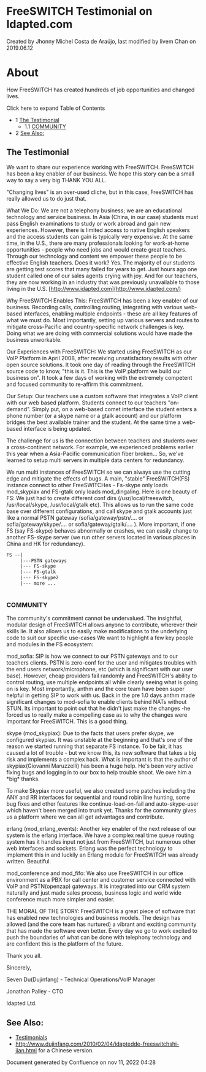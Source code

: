
# FreeSWITCH Testimonial on Idapted.com 

 Created by  Jhonny Michel Costa de Araújo, last modified by  livem Chan on 2019.06.12

# About

How FreeSWITCH has created hundreds of job opportunities and changed lives.

Click here to expand Table of Contents

* 1 [The Testimonial](#-freeswitch--freeswitch-testimonial-on-idaptedcom-)  
   * 1.1 [COMMUNITY](#-freeswitch--freeswitch-testimonial-on-idaptedcom-)
* 2 [See Also:](#-freeswitch--freeswitch-testimonial-on-idaptedcom-)

## The Testimonial

We want to share our experience working with FreeSWITCH. FreeSWITCH has been a key enabler of our business. We hope this story can be a small way to say a very big THANK YOU ALL.

"Changing lives" is an over-used cliche, but in this case, FreeSWITCH has really allowed us to do just that.

What We Do: We are not a telephony business; we are an educational technology and service business. In Asia (China, in our case) students must pass English examinations to study or work abroad and gain new experiences. However, there is limited access to native English speakers and the access students can gain is typically very expensive. At the same time, in the U.S., there are many professionals looking for work-at-home opportunities - people who need jobs and would create great teachers. Through our technology and content we empower these people to be effective English teachers. Does it work? Yes. The majority of our students are getting test scores that many failed for years to get. Just hours ago one student called one of our sales agents crying with joy. And for our teachers, they are now working in an industry that was previously unavailable to those living in the U.S. [http://www.idapted.com](http://www.idapted.com/)

Why FreeSWITCH Enables This: FreeSWITCH has been a key enabler of our business. Recording calls, controlling routing, integrating with various web-based interfaces, enabling multiple endpoints - these are all key features of what we must do. Most importantly, setting up various servers and routes to mitigate cross-Pacific and country-specific network challenges is key. Doing what we are doing with commercial solutions would have made the business unworkable.

Our Experiences with FreeSWITCH: We started using FreeSWITCH as our VoIP Platform in April 2008, after receiving unsatisfactory results with other open source solutions. It took one day of reading through the FreeSWITCH source code to know, "this is it. This is the VoIP platform we build our business on". It took a few days of working with the extremely competent and focused community to re-affirm this commitment. 

Our Setup: Our teachers use a custom software that integrates a VoIP client with our web based platform. Students connect to our teachers "on-demand". Simply put, on a web-based comet interface the student enters a phone number (or a skype name or a gtalk account) and our platform bridges the best available trainer and the student. At the same time a web-based interface is being updated.

The challenge for us is the connection between teachers and students over a cross-continent network. For example, we experienced problems earlier this year when a Asia-Pacific communication fiber broken... So, we've learned to setup multi servers in multiple data centers for redundancy.

We run multi instances of FreeSWITCH so we can always use the cutting edge and mitigate the effects of bugs. A main, "stable" FreeSWITCH(FS) instance connect to other FreeSWITCHes - Fs-skype only loads mod\_skypiax and FS-gtalk only loads mod\_dingaling. Here is one beauty of FS: We just had to create different conf dirs (/usr/local/freeswitch, /usr/local/skype, /usr/local/gtalk etc). This allows us to run the same code base over different configurations, and call skype and gtalk accounts just like a normal PSTN gateway (sofia/gateway/pstn/.... or sofia/gateway/skype/.... or sofia/gateway/gtalk/.... ). More important, if one FS (say FS-skype) behaves abnormally or crashes, we can easily change to another FS-skype server (we run other servers located in various places in China and HK for redundancy).

```xml
FS --|
     |---PSTN gateways
     |--- FS-skype
     |--- FS-gtalk
     |--- FS-skype2
     |--- more ...
 
```

### COMMUNITY

The community's commitment cannot be undervalued. The insightful, modular design of FreeSWITCH allows anyone to contribute, wherever their skills lie. It also allows us to easily make modifications to the underlying code to suit our specific use-cases We want to highlight a few key people and modules in the FS ecosystem:

mod\_sofia: SIP is how we connect to our PSTN gateways and to our teachers clients. PSTN is zero-conf for the user and mitigates troubles with the end users network/microphone, etc (which is significant with our user base). However, cheap providers fail randomly and FreeSWITCH's ability to control routing, use multiple endpoints all while clearly seeing what is going on is key. Most importantly, anthm and the core team have been super helpful in getting SIP to work with us. Back in the pre 1.0 days anthm made significant changes to mod-sofia to enable clients behind NATs without STUN. Its important to point out that he didn't just make the changes -he forced us to really make a compelling case as to why the changes were important for FreeSWITCH. This is a good thing.

skype (mod\_skypiax): Due to the facts that users prefer skype, we configured skypiax. It was unstable at the beginning and that's one of the reason we started running that separate FS instance. To be fair, it has caused a lot of trouble - but we know this, its new software that takes a big risk and implements a complex hack. What is important is that the author of skypiax(Giovanni Maruzzelli) has been a huge help. He's been very active fixing bugs and logging in to our box to help trouble shoot. We owe him a \*big\* thanks.

To make Skypiax more useful, we also created some patches including the ANY and RR interfaces for sequential and round robin line hunting, some bug fixes and other features like continue-load-on-fail and auto-skype-user which haven't been merged into trunk yet. Thanks for the community gives us a platform where we can all get advantages and contribute.

erlang (mod\_erlang\_events): Another key enabler of the next release of our system is the erlang interface. We have a complex real time queue routing system has it handles input not just from FreeSWITCH, but numerous other web interfaces and sockets. Erlang was the perfect technology to implement this in and luckily an Erlang module for FreeSWITCH was already written. Beautiful.

mod\_conference and mod\_fifo: We also use FreeSWITCH in our office environment as a PBX for call center and customer service connected with VoIP and PSTN(openzap) gateways. It is integrated into our CRM system naturally and just made sales process, business logic and world wide conference much more simpler and easier.

THE MORAL OF THE STORY: FreeSWITCH is a great piece of software that has enabled new technologies and business models. The design has allowed (and the core team has nurtured) a vibrant and exciting community that has made the software even better. Every day we go to work excited to push the boundaries of what can be done with telephony technology and are confident this is the platform of the future.

Thank you all.

  
Sincerely,

Seven Du(Dujinfang) - Technical Operations/VoIP Manager

Jonathan Palley - CTO

Idapted Ltd.

## See Also:

* [Testimonials](./index.mdx#sbc)
* <http://www.dujinfang.com/2010/02/04/idaptedde-freeswitchshi-jian.html> for a Chinese version.

Document generated by Confluence on nov 11, 2022 04:28
